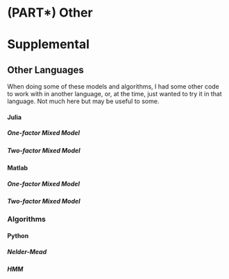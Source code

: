 # (PART\*)  Other {-}


# Supplemental


## Other Languages

When doing some of these models and algorithms, I had some other code to work with in another language, or, at the time, just wanted to try it in that language. Not much here but may be useful to some.

#### Julia

##### One-factor Mixed Model
##### Two-factor Mixed Model

#### Matlab

##### One-factor Mixed Model
##### Two-factor Mixed Model


### Algorithms

#### Python

##### Nelder-Mead
##### HMM

